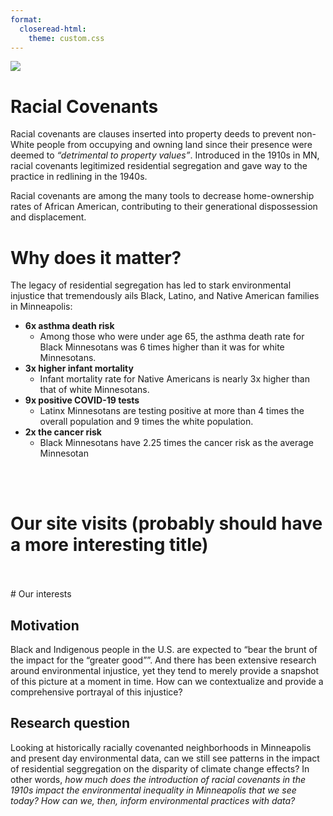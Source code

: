 ```yaml
---
format:
  closeread-html:
    theme: custom.css
---
```


![](assets/images/racial_cov.webp){fig-align="center"}

# Racial Covenants

Racial covenants are clauses inserted into property deeds to prevent non-White people from occupying and owning land since their presence were deemed to *“detrimental to property values”*. Introduced in the 1910s in MN, racial covenants legitimized residential segregation and gave way to the practice in redlining in the 1940s.

Racial covenants are among the many tools to decrease home-ownership rates of African American, contributing to their generational dispossession and displacement.

# Why does it matter?

The legacy of residential segregation has led to stark environmental injustice that tremendously ails Black, Latino, and Native American families in Minneapolis:

-   **6x asthma death risk**
    -   Among those who were under age 65, the asthma death rate for Black Minnesotans was 6 times higher than it was for white Minnesotans.
-   **3x higher infant mortality**
    -   Infant mortality rate for Native Americans is nearly 3x higher than that of white Minnesotans.
-   **9x positive COVID-19 tests**
    -   Latinx Minnesotans are testing positive at more than 4 times the overall population and 9 times the white population.
-   **2x the cancer risk**
    -   Black Minnesotans have 2.25 times the cancer risk as the average Minnesotan

\
\

# Our site visits (probably should have a more interesting title)

\
\
# Our interests

## Motivation

Black and Indigenous people in the U.S. are expected to “bear the brunt of the impact for the “greater good””. And there has been extensive research around environmental injustice, yet they tend to merely provide a snapshot of this picture at a moment in time. How can we contextualize and provide a comprehensive portrayal of this injustice?

## Research question

Looking at historically racially covenanted neighborhoods in Minneapolis and present day environmental data, can we still see patterns in the impact of residential seggregation on the disparity of climate change effects? In other words, *how much does the introduction of racial covenants in the 1910s impact the environmental inequality in Minneapolis that we see today? How can we, then, inform environmental practices with data?*
